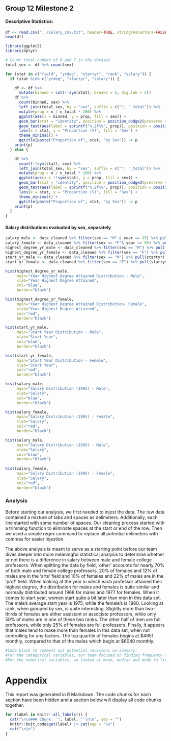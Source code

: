 ## Group 12 Milestone 2

#### Descriptive Statistics:

```r
df <- read.csv("../salary_csv.txt", header=TRUE, stringsAsFactors=FALSE)
head(df)
```

```r
library(ggplot2)
library(dplyr)

# Count total number of M and F in the dataset
total_sex <- df %>% count(sex)

for (stat in c("field", "yrdeg", "startyr", "rank", "salary")) {
  if (stat %in% c("yrdeg", "startyr", "salary")) {

    df <- df %>%
      mutate(binned = cut(!!sym(stat), breaks = 5, dig.lab = 5))
    df %>%
      count(binned, sex) %>%
      left_join(total_sex, by = "sex", suffix = c("", "_total")) %>%
      mutate(prop = n / n_total * 100) %>%
      ggplot(aes(x = binned, y = prop, fill = sex)) +
      geom_bar(stat = "identity", position = position_dodge2(preserve = "single")) +
      geom_text(aes(label = sprintf("%.2f%%", prop)), position = position_dodge2(width = 0.9, preserve = "single"), vjust = -0.5) +
      labs(x = stat, y = "Proportion (%)", fill = "Sex") +
      theme_minimal() +
      ggtitle(paste("Proportion of", stat, "by Sex")) -> p
    print(p)
  } else {

    df %>%
      count(!!sym(stat), sex) %>%
      left_join(total_sex, by = "sex", suffix = c("", "_total")) %>%
      mutate(prop = n / n_total * 100) %>%
      ggplot(aes(x = !!sym(stat), y = prop, fill = sex)) +
      geom_bar(stat = "identity", position = position_dodge2(preserve = "single")) +
      geom_text(aes(label = sprintf("%.2f%%", prop)), position = position_dodge2(width = 0.9, preserve = "single"), vjust = -0.5) +
      labs(x = stat, y = "Proportion (%)", fill = "Sex") +
      theme_minimal() +
      ggtitle(paste("Proportion of", stat, "by Sex")) -> p
    print(p)
  }
}
```

#### Salary distributions evaluated by sex, separately
```r
salary_male <- data_cleaned %>% filter(sex == "M" & year == 95) %>% pull(salary)
salary_female <- data_cleaned %>% filter(sex == "F"& year == 95) %>% pull(salary)
highest_degree_yr_male <- data_cleaned %>% filter(sex == "M") %>% pull(yrdeg)
highest_degree_yr_female <- data_cleaned %>% filter(sex == "F") %>% pull(yrdeg)
start_yr_male <- data_cleaned %>% filter(sex == "M") %>% pull(startyr)
start_yr_female <- data_cleaned %>% filter(sex == "F") %>% pull(startyr)

hist(highest_degree_yr_male, 
     main="Year Highest Degree Attained Distribution - Male", 
     xlab="Year Highest Degree Attained", 
     col="blue", 
     border="black")

hist(highest_degree_yr_female, 
     main="Year Highest Degree Attained Distribution- Female", 
     xlab="Year Highest Degree Attained", 
     col="red", 
     border="black")

hist(start_yr_male, 
     main="Start Year Distribution - Male", 
     xlab="Start Year", 
     col="blue", 
     border="black")

hist(start_yr_female, 
     main="Start Year Distribution - Female", 
     xlab="Start Year", 
     col="red", 
     border="black")

hist(salary_male, 
     main="Salary Distribution (1995) - Male", 
     xlab="Salary", 
     col="blue", 
     border="black")

hist(salary_female, 
     main="Salary Distribution (1995) - Female", 
     xlab="Salary", 
     col="red", 
     border="black")

hist(salary_male, 
     main="Salary Distribution (1995) - Male", 
     xlab="Salary", 
     col="blue", 
     border="black")
 
hist(salary_female, 
     main="Salary Distribution (1995) - Female", 
     xlab="Salary", 
     col="red", 
     border="black")
```

### Analysis
Before starting our analysis, we first needed to injest the data. The raw data contained a mixture of tabs and spaces as delimeters. Additionally, each line started with some number of spaces. Our cleaning process started with a trimming function to eliminate spaces at the start or end of the row. Then we used a simple regex command to replace all potential delimeters with commas for easier injestion.

The above analysis is meant to serve as a starting point before our team dives deeper into more meaningful statistical 
analysis to determine whether or not there is a difference in salary between male and female college professors. When 
splitting the data by field, 'other' accounts for nearly 70% of both male and female college professors. 20% of females 
and 12% of males are in the 'arts' field and 10% of females and 22% of males are in the 'prof' field. When looking at the 
year in which each professor attained their highest degree, the distribution for males and females is quite similar and 
normally distributed around 1968 for males and 1977 for females. When it comes to start year, women start quite a bit 
later than men in this data set. The male's average start year is 1975, while the female's is 1980. Looking at rank, 
when grouped by sex, is quite interesting. Slightly more than two-thirds of females are either assistant or associate 
professors, while only 50% of males are in one of these two ranks. The other half of men are full professors, while 
only 25% of females are full professors. Finally, it appears that males tend to make more than females in this data 
set, when not controlling for any factors. The top quartile of females begins at $4951 monthly, compared to that of 
the males which begin at $6040 monthly.

```r
#Code block to comment out potential revisions on summary:
#For the categorical variables, our team focused on finding frequency counts and proportions. To reflect those statistics, we often used bar charts. 
#For the numerical variables, we looked at mean, median and mode to find the central tendency when comparing men to women. To analyze the dispersion of the data, we looked at the range, variance, standard deviation, and skew. To demonstrate the distribution of these numerical values, we looked at stacked histograms and then separated histograms filtered just on men and women.
```

# Appendix 

This report was generated in R Markdown. The code chunks for each section have been hidden and a section below will display all code chunks together.


```r
for (label in knitr::all_labels()) {
  cat("\n\n### Chunk: `", label, "`\n\n", sep = "")
  knitr::knit_code$get(label) |> cat(sep = "\n")
  cat("\n\n")
}
```
